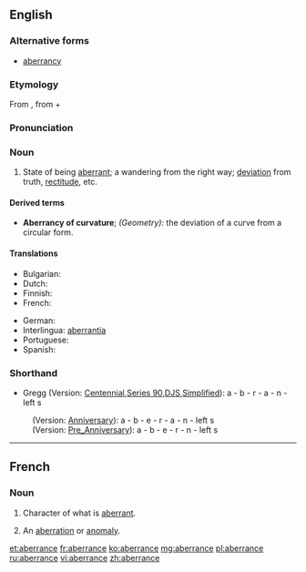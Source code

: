==English==

===Alternative forms===
* [[aberrancy]]

===Etymology===
From {{term|aberr||to stray|lang=en}}, from {{etyl|la}} {{term|aberrare|aberrō|to wander from the way|lang=la}} + {{term|-ance|lang=en}}

===Pronunciation===
{{a|US}} {{IPA|/ˈæ.bɛɹ.əns/|/æˈbɛɹ.ənts/}}

===Noun===
{{en-noun}}

# State of being [[aberrant]]; a wandering from the right way; [[deviation]] from truth, [[rectitude]], etc.

====Derived terms====
* '''Aberrancy of curvature'''; ''(Geometry):'' the deviation of a curve from a circular form.

====Translations====
{{trans-top|state of being aberrant; a wandering from the right way; deviation from truth, rectitude}}
* Bulgarian: {{t-|bg|отклонение (от правилния път)}}
* Dutch: {{t+|nl|afwijking|f}}
* Finnish: {{t-|fi|poikkeama}}
* French: {{t+|fr|aberrance|f}}
{{trans-mid}}
* German: {{t+|de|Abweichung|f}}
* Interlingua: [[aberrantia]]
* Portuguese: {{t+|pt|aberração|f}}
* Spanish: {{t+|es|aberración|f}}
{{trans-bottom}}

===Shorthand===
* Gregg (Version: [http://en.wikipedia.org/wiki/Gregg_Shorthand#Centennial_Gregg_Shorthand Centennial],[http://en.wikipedia.org/wiki/Gregg_Shorthand#Series_90_Gregg_Shorthand  Series 90],[http://en.wikipedia.org/wiki/Gregg_Shorthand#Diamond_Jubilee_Gregg_Shorthand  DJS],[http://en.wikipedia.org/wiki/Gregg_Shorthand#Simplified_Gregg_Shorthand Simplified]): a - b - r - a - n - left s
: (Version: [http://en.wikipedia.org/wiki/Gregg_Shorthand#Anniversary_Gregg_Shorthand Anniversary]): a - b - e - r - a - n - left s
: (Version: [http://en.wikipedia.org/wiki/Gregg_Shorthand#Pre_Anniversary_Gregg_Shorthand Pre_Anniversary]): a - b - e - r - n - left s

----

==French==

===Noun===
{{fr-noun|f}}

# {{statistics|lang=fr}} Character of what is [[aberrant]].
# {{uncommon|lang=fr}} An [[aberration]] or [[anomaly]].

[[et:aberrance]]
[[fr:aberrance]]
[[ko:aberrance]]
[[mg:aberrance]]
[[pl:aberrance]]
[[ru:aberrance]]
[[vi:aberrance]]
[[zh:aberrance]]